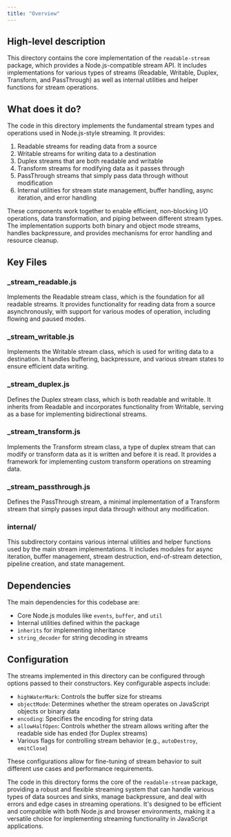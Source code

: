 ```yaml
---
title: "Overview"
---
```


## High-level description
This directory contains the core implementation of the `readable-stream` package, which provides a Node.js-compatible stream API. It includes implementations for various types of streams (Readable, Writable, Duplex, Transform, and PassThrough) as well as internal utilities and helper functions for stream operations.

## What does it do?
The code in this directory implements the fundamental stream types and operations used in Node.js-style streaming. It provides:

1. Readable streams for reading data from a source
2. Writable streams for writing data to a destination
3. Duplex streams that are both readable and writable
4. Transform streams for modifying data as it passes through
5. PassThrough streams that simply pass data through without modification
6. Internal utilities for stream state management, buffer handling, async iteration, and error handling

These components work together to enable efficient, non-blocking I/O operations, data transformation, and piping between different stream types. The implementation supports both binary and object mode streams, handles backpressure, and provides mechanisms for error handling and resource cleanup.

## Key Files

### _stream_readable.js
Implements the Readable stream class, which is the foundation for all readable streams. It provides functionality for reading data from a source asynchronously, with support for various modes of operation, including flowing and paused modes.

### _stream_writable.js
Implements the Writable stream class, which is used for writing data to a destination. It handles buffering, backpressure, and various stream states to ensure efficient data writing.

### _stream_duplex.js
Defines the Duplex stream class, which is both readable and writable. It inherits from Readable and incorporates functionality from Writable, serving as a base for implementing bidirectional streams.

### _stream_transform.js
Implements the Transform stream class, a type of duplex stream that can modify or transform data as it is written and before it is read. It provides a framework for implementing custom transform operations on streaming data.

### _stream_passthrough.js
Defines the PassThrough stream, a minimal implementation of a Transform stream that simply passes input data through without any modification.

### internal/
This subdirectory contains various internal utilities and helper functions used by the main stream implementations. It includes modules for async iteration, buffer management, stream destruction, end-of-stream detection, pipeline creation, and state management.

## Dependencies
The main dependencies for this codebase are:

- Core Node.js modules like `events`, `buffer`, and `util`
- Internal utilities defined within the package
- `inherits` for implementing inheritance
- `string_decoder` for string decoding in streams

## Configuration
The streams implemented in this directory can be configured through options passed to their constructors. Key configurable aspects include:

- `highWaterMark`: Controls the buffer size for streams
- `objectMode`: Determines whether the stream operates on JavaScript objects or binary data
- `encoding`: Specifies the encoding for string data
- `allowHalfOpen`: Controls whether the stream allows writing after the readable side has ended (for Duplex streams)
- Various flags for controlling stream behavior (e.g., `autoDestroy`, `emitClose`)

These configurations allow for fine-tuning of stream behavior to suit different use cases and performance requirements.

The code in this directory forms the core of the `readable-stream` package, providing a robust and flexible streaming system that can handle various types of data sources and sinks, manage backpressure, and deal with errors and edge cases in streaming operations. It's designed to be efficient and compatible with both Node.js and browser environments, making it a versatile choice for implementing streaming functionality in JavaScript applications.